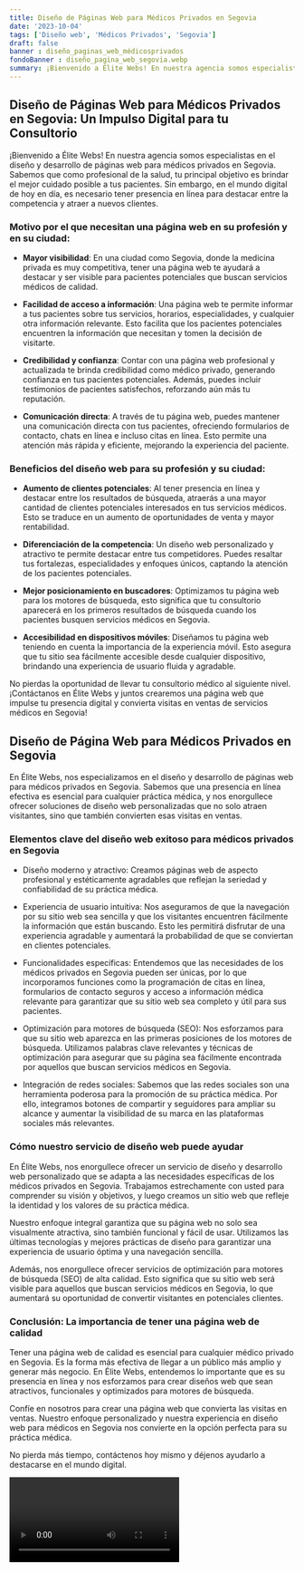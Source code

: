 ```yaml
---
title: Diseño de Páginas Web para Médicos Privados en Segovia
date: '2023-10-04'
tags: ['Diseño web', 'Médicos Privados', 'Segovia']
draft: false
banner : diseño_paginas_web_médicosprivados
fondoBanner : diseño_pagina_web_segovia.webp
summary: ¡Bienvenido a Élite Webs! En nuestra agencia somos especialistas en el diseño y desarrollo de páginas web para médicos privados en Segovia. Sabemos que como profesional de la salud, tu principal objetivo es brindar el mejor cuidado posible a tus pacientes. Sin embargo, en el mundo digital de hoy en día, es necesario tener presencia en línea para destacar entre la competencia y atraer a nuevos clientes.
---
```


## Diseño de Páginas Web para Médicos Privados en Segovia: Un Impulso Digital para tu Consultorio

¡Bienvenido a Élite Webs! En nuestra agencia somos especialistas en el diseño y desarrollo de páginas web para médicos privados en Segovia. Sabemos que como profesional de la salud, tu principal objetivo es brindar el mejor cuidado posible a tus pacientes. Sin embargo, en el mundo digital de hoy en día, es necesario tener presencia en línea para destacar entre la competencia y atraer a nuevos clientes.

### Motivo por el que necesitan una página web en su profesión y en su ciudad:

- **Mayor visibilidad**: En una ciudad como Segovia, donde la medicina privada es muy competitiva, tener una página web te ayudará a destacar y ser visible para pacientes potenciales que buscan servicios médicos de calidad.

- **Facilidad de acceso a información**: Una página web te permite informar a tus pacientes sobre tus servicios, horarios, especialidades, y cualquier otra información relevante. Esto facilita que los pacientes potenciales encuentren la información que necesitan y tomen la decisión de visitarte.

- **Credibilidad y confianza**: Contar con una página web profesional y actualizada te brinda credibilidad como médico privado, generando confianza en tus pacientes potenciales. Además, puedes incluir testimonios de pacientes satisfechos, reforzando aún más tu reputación.

- **Comunicación directa**: A través de tu página web, puedes mantener una comunicación directa con tus pacientes, ofreciendo formularios de contacto, chats en línea e incluso citas en línea. Esto permite una atención más rápida y eficiente, mejorando la experiencia del paciente.

### Beneficios del diseño web para su profesión y su ciudad:

- **Aumento de clientes potenciales**: Al tener presencia en línea y destacar entre los resultados de búsqueda, atraerás a una mayor cantidad de clientes potenciales interesados en tus servicios médicos. Esto se traduce en un aumento de oportunidades de venta y mayor rentabilidad.

- **Diferenciación de la competencia**: Un diseño web personalizado y atractivo te permite destacar entre tus competidores. Puedes resaltar tus fortalezas, especialidades y enfoques únicos, captando la atención de los pacientes potenciales.

- **Mejor posicionamiento en buscadores**: Optimizamos tu página web para los motores de búsqueda, esto significa que tu consultorio aparecerá en los primeros resultados de búsqueda cuando los pacientes busquen servicios médicos en Segovia.

- **Accesibilidad en dispositivos móviles**: Diseñamos tu página web teniendo en cuenta la importancia de la experiencia móvil. Esto asegura que tu sitio sea fácilmente accesible desde cualquier dispositivo, brindando una experiencia de usuario fluida y agradable.

No pierdas la oportunidad de llevar tu consultorio médico al siguiente nivel. ¡Contáctanos en Élite Webs y juntos crearemos una página web que impulse tu presencia digital y convierta visitas en ventas de servicios médicos en Segovia!

<GifSeo />

<Cta />

## Diseño de Página Web para Médicos Privados en Segovia

En Élite Webs, nos especializamos en el diseño y desarrollo de páginas web para médicos privados en Segovia. Sabemos que una presencia en línea efectiva es esencial para cualquier práctica médica, y nos enorgullece ofrecer soluciones de diseño web personalizadas que no solo atraen visitantes, sino que también convierten esas visitas en ventas.

### Elementos clave del diseño web exitoso para médicos privados en Segovia

- Diseño moderno y atractivo: Creamos páginas web de aspecto profesional y estéticamente agradables que reflejan la seriedad y confiabilidad de su práctica médica.

- Experiencia de usuario intuitiva: Nos aseguramos de que la navegación por su sitio web sea sencilla y que los visitantes encuentren fácilmente la información que están buscando. Esto les permitirá disfrutar de una experiencia agradable y aumentará la probabilidad de que se conviertan en clientes potenciales.

- Funcionalidades específicas: Entendemos que las necesidades de los médicos privados en Segovia pueden ser únicas, por lo que incorporamos funciones como la programación de citas en línea, formularios de contacto seguros y acceso a información médica relevante para garantizar que su sitio web sea completo y útil para sus pacientes.

- Optimización para motores de búsqueda (SEO): Nos esforzamos para que su sitio web aparezca en las primeras posiciones de los motores de búsqueda. Utilizamos palabras clave relevantes y técnicas de optimización para asegurar que su página sea fácilmente encontrada por aquellos que buscan servicios médicos en Segovia.

- Integración de redes sociales: Sabemos que las redes sociales son una herramienta poderosa para la promoción de su práctica médica. Por ello, integramos botones de compartir y seguidores para ampliar su alcance y aumentar la visibilidad de su marca en las plataformas sociales más relevantes.

### Cómo nuestro servicio de diseño web puede ayudar

En Élite Webs, nos enorgullece ofrecer un servicio de diseño y desarrollo web personalizado que se adapta a las necesidades específicas de los médicos privados en Segovia. Trabajamos estrechamente con usted para comprender su visión y objetivos, y luego creamos un sitio web que refleje la identidad y los valores de su práctica médica.

Nuestro enfoque integral garantiza que su página web no solo sea visualmente atractiva, sino también funcional y fácil de usar. Utilizamos las últimas tecnologías y mejores prácticas de diseño para garantizar una experiencia de usuario óptima y una navegación sencilla.

Además, nos enorgullece ofrecer servicios de optimización para motores de búsqueda (SEO) de alta calidad. Esto significa que su sitio web será visible para aquellos que buscan servicios médicos en Segovia, lo que aumentará su oportunidad de convertir visitantes en potenciales clientes.

### Conclusión: La importancia de tener una página web de calidad

Tener una página web de calidad es esencial para cualquier médico privado en Segovia. Es la forma más efectiva de llegar a un público más amplio y generar más negocio. En Élite Webs, entendemos lo importante que es su presencia en línea y nos esforzamos para crear diseños web que sean atractivos, funcionales y optimizados para motores de búsqueda.

Confíe en nosotros para crear una página web que convierta las visitas en ventas. Nuestro enfoque personalizado y nuestra experiencia en diseño web para médicos en Segovia nos convierte en la opción perfecta para su práctica médica.

No pierda más tiempo, contáctenos hoy mismo y déjenos ayudarlo a destacarse en el mundo digital.

<Video />

<CtaBot job='Médicos Privados' city='Segovia'/>

<Gmaps query='Segovia+españa+maps' />